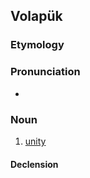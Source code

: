 {{also|balat|bälat|bälät}}
==Volapük==

===Etymology===
{{suffix|vo|bal|ät}}

===Pronunciation===
* {{IPA|[baˈlɛt]|lang=vo}}

===Noun===
{{vo-noun}}

# [[unity]]

====Declension====
{{vo-decl-noun}}